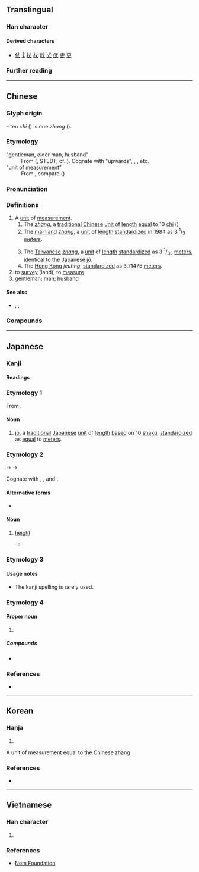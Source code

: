 {{also|𠀋|大}}
{{character info}}
==Translingual==
{{stroke order|strokes=3}}

===Han character===
{{Han char|rn=1|rad=一|as=02|sn=3|four=50000|canj=JK|ids=⿻𠂇㇏}}

====Derived characters====
* [[仗]] [[𢗆]] [[扙]] [[杖]] [[粀]] [[𠀋]] [[㽴]] [[吏]] [[更]]

===Further reading===
{{Han ref|kx=0076.040|dkj=00011|dj=0137.080|hdz=10009.020|uh=4E08}}

----

==Chinese==
{{zh-forms}}
{{zh-wp|en:zhang (unit)}}

===Glyph origin===
{{Han etym}}
{{Han compound|十|又|ls=ic|t1=ten|t2=hand}} – ten ''chi'' ({{zh-l|*尺}}) is one ''zhang'' ({{lang|zh|丈}}).

===Etymology===
;"gentleman, older man, husband"
:From {{inh|zh|sit-pro|*(z)rjaŋ||uncle, superior}} ({{zh-ref|Schuessler (2007)}}, STEDT; cf. {{cog|sit-pro|*s-tjaŋ||upper part, rise, raise, top, summit}}). Cognate with {{och-l|尚}} "upwards", {{cog|bo|ཨ་ཞང||maternal uncle}}, {{cog|my|အရှင်|t=master, lord}}, etc.
;"unit of measurement"
:From {{der|zh|sit-pro|-}}, compare {{cog|lus|'''ṭâng''' " kai||to measure (v.), a measure (n.) from the tip of the middle finger from one side to a spot between the breast bone and the other side's armpit}} ({{zh-ref|Schuessler, 2007}})

===Pronunciation===
{{zh-pron
|m=zhàng
|m-s=zang4
|c=zoeng6
|h=pfs=chhong/chhông
|md=dâung/diông/tiông
|md_note=dâung - unit of measure; diông/tiông - kinship term
|mn=xm,tp,kh,yl,tc,hc,sx,km,mg,ph:tiūⁿ/zz,tn:tiōⁿ/qz,lk:tiǔⁿ/pn:tiāuⁿ/xm,zz,tw:tn̄g/qz:tňg/xm,tw:tiōng/zz:tiāng/qz:tiǒng
|mn_note=tiūⁿ/tiōⁿ/tiǔⁿ, tn̄g/tňg - vernacular; tiōng/tiāng/tiǒng - literary
|mn-t=deng6/ziang6/diên6/dion6
|mn-t_note=deng6 - unit of measurement; ziang6 - “to measure”; diên6/dion6 - “gentleman”
|w=3zan
|mc=y
|oc=y
|cat=n,v
}}

===Definitions===
{{head|zh|Han character}}

# A [[unit]] of [[measurement]].
## The ''[[zhang]]'', a [[traditional]] [[Chinese]] [[unit]] of [[length]] [[equal]] to 10 [[chi]] ({{zh-l|*尺}})
## The [[mainland China|mainland]] ''[[zhang]]'', a [[unit]] of [[length]] [[standardize]]d in 1984 as 3 <sup>1</sup>/<sub>3</sub> [[meter]]s.
##: {{zh-syn|市丈}}
## The [[Taiwanese]] ''[[zhang]]'', a [[unit]] of [[length]] [[standardize]]d as 3 <sup>1</sup>/<sub>33</sub> [[meter]]s, [[identical]] to the [[Japanese]] [[jō]].
## The [[Hong Kong]] ''jeuhng'', [[standardize]]d as 3.71475 [[meter]]s.
# to [[survey]] (land); to [[measure]]
# [[gentleman]]; [[man]]; [[husband]]
#: {{zh-x|丈夫|husband}}

====See also====
* {{zh-l|尺}}, {{zh-l|寸}}, {{zh-l|分}}

===Compounds===
{{zh-der|一丈青|一落千丈|一跳八丈|丈丈|丈二金剛|丈人|丈人峰|丈人行|丈八燈臺|丈八蛇矛|丈六金身|丈夫|丈夫女|丈夫子|丈室|丈母|丈母娘|丈量|不丈夫|偉丈夫|光焰萬丈|光芒萬丈|公丈|函丈|國丈|大丈夫|大八丈|女丈夫|女中丈夫|妹丈|姊丈|姑丈|姑丈人|姨丈|家丈人|小丈夫|尺水丈波|岳丈|師丈|席間函丈|方丈|方丈之饌|方丈盈前|日高三丈|清丈|火冒三丈|烈丈夫|百丈|百丈山|百丈清規|百丈竿頭|眇小丈夫|萬丈|萬丈深淵|萬丈竿頭|紅塵萬丈|老丈|老丈人|蓑衣丈人|豪情萬丈|賤丈夫|雄心萬丈|食前方丈|食味方丈|黎丘丈人|丈莊|一丈差九尺|萬丈高樓平地起}}

{{zh-cat|Elementary}}

----

==Japanese==

===Kanji===
{{ja-kanji|grade=c|rs=一02}}

====Readings====
{{ja-readings
|goon=じょう<ぢやう
|kanon=ちょう<ちやう
|kun=たけ-
}}

===Etymology 1===
From {{bor|ja|zh|丈|tr=zhang}}.

====Noun====
{{ja-noun|じょう|hhira=ぢやう}}

# [[jō]], a [[traditional]] [[Japanese]] [[unit]] of [[length]] [[based]] on 10 [[shaku]], [[standardize]]d as [[equal]] to {{frac|3|1|33}} [[meter]]s.

===Etymology 2===
{{ja-kanjitab|たけ|yomi=k}}

{{IPAfont|⟨take<sub>2</sub>⟩}} → {{IPAchar|/takje/}} → {{IPAchar|/take/}}

Cognate with {{m|ja|高|tr=taka||height}}, {{m|ja|高い|tr=takai||high}}, and {{m|ja|長ける|tr=takeru||to be high}}.

====Alternative forms====
* {{l|ja|長}}

====Noun====
{{ja-noun|たけ}}

# [[height]]
#* {{RQ:Utsubo Monogatari|Toshikage}}
#*: {{ux|ja|いひ教ふる事もなくておほしたつるに、年にもあはず、'''丈'''たかく心かしこし。}}

===Etymology 3===
{{ja-kanjitab|だけ|yomi=k}}
{{ja-see|だけ}}

====Usage notes====
* {{ja-uk}} The kanji spelling is rarely used.

===Etymology 4===

====Proper noun====
{{ja-pos|proper|じょう|hhira=ぢやう}}

# {{given name|ja|male|sort=じょう}}

=====Compounds=====
* {{ja-r|はちじょう}}

===References===
* {{R:Utsubo Monogatari 1}}

----

==Korean==

===Hanja===
{{ko-hanja|어른|장}}

# {{rfdef|ko|sort=一02}}
A unit of measurement equal to the Chinese zhang

===References===
* {{Hanja ref|nav=11111}}

----

==Vietnamese==

===Han character===
{{vi-readings|hanviet=trượng|nom=trượng|rs=一02}}

# {{rfdef|vi|sort=一02}}

===References===
* [http://nomfoundation.org/common/nom_details.php?codepoint=4E08 Nom Foundation]